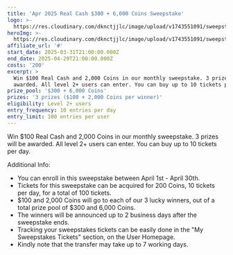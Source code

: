 ```yaml
---
title: 'Apr 2025 Real Cash $300 + 6,000 Coins Sweepstake'
logo: >-
  https://res.cloudinary.com/dknctjjlc/image/upload/v1743551091/sweepstakes/apr-2025-real-cash-300-6000-coins-sweepstake_lp46ub.jpg
heroImg: >-
  https://res.cloudinary.com/dknctjjlc/image/upload/v1743551091/sweepstakes/apr-2025-real-cash-300-6000-coins-sweepstake_lp46ub.jpg
affiliate_url: '#'
start_date: 2025-03-31T21:00:00.000Z
end_date: 2025-04-29T21:00:00.000Z
costs: '200'
excerpt: >
  Win $100 Real Cash and 2,000 Coins in our monthly sweepstake. 3 prizes will be
  awarded. All level 2+ users can enter. You can buy up to 10 tickets per day.
prize_pool: '$300 + 6,000 Coins'
prizes: '3 prizes ($100 + 2,000 Coins per winner)'
eligibility: Level 2+ users
entry_frequency: 10 entries per day
entry_limit: 100 entries per user
---
```


Win $100 Real Cash and 2,000 Coins in our monthly sweepstake. 3 prizes will be awarded. All level 2+ users can enter. You can buy up to 10 tickets per day.

Additional Info:

* You can enroll in this sweepstake between April 1st - April 30th.
* Tickets for this sweepstake can be acquired for 200 Coins, 10 tickets per day, for a total of 100 tickets.
* $100 and 2,000 Coins will go to each of our 3 lucky winners, out of a total prize pool of $300 and 6,000 Coins.
* The winners will be announced up to 2 business days after the sweepstake ends.
* Tracking your sweepstakes tickets can be easily done in the "My Sweepstakes Tickets" section, on the User Homepage.
* Kindly note that the transfer may take up to 7 working days.
